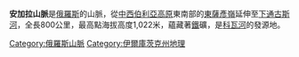 '''安加拉山脈'''是[[俄羅斯|俄羅斯]]的山脈，從[[中西伯利亞高原|中西伯利亞高原]]東南部的[[東薩彥嶺|東薩彥嶺]]延伸至[[下通古斯河|下通古斯河]]，全長800公里，最高點海拔高度1,022米，蘊藏著[[鐵|鐵]]礦，是[[科瓦河|科瓦河]]的發源地。

[[Category:俄羅斯山脈|Category:俄羅斯山脈]]
[[Category:伊爾庫茨克州地理|Category:伊爾庫茨克州地理]]

{{Russia-geo-stub}}